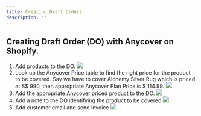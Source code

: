 ```yaml
---
title: Creating Draft Orders
description: ""
---
```


## Creating Draft Order (DO) with Anycover on Shopify.

1.  Add products to the DO.
    ![](/images/price-point-solution/creating-draft-orders/1.png)
2.  Look up the Anycover Price table to find the right price for the product to be covered. Say we have to cover Alchemy Silver Rug which is priced at S$ 990, then appropriate Anycover Plan Price is $ 114.99.
    ![](/images/price-point-solution/creating-draft-orders/2.png)
3.  Add the appropriate Anycover priced product to the DO.
    ![](/images/price-point-solution/creating-draft-orders/3.png)
4.  Add a note to the DO identifying the product to be covered
    ![](/images/price-point-solution/creating-draft-orders/4.png)
5.  Add customer email and send Invoice
    ![](/images/price-point-solution/creating-draft-orders/5.png)